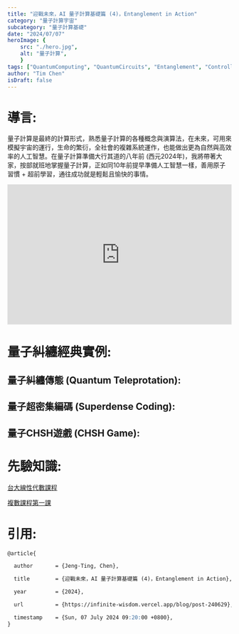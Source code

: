 ```yaml
---
title: "迎戰未來，AI 量子計算基礎篇 (4)，Entanglement in Action"
category: "量子計算宇宙"
subcategory: "量子計算基礎"
date: "2024/07/07"
heroImage: {
    src: "./hero.jpg",
    alt: "量子計算",
    }
tags: ["QuantumComputing", "QuantumCircuits", "Entanglement", "ControlledNOT",'ControlledSWAP',"Qiskit", "braket", "CartesianProduct", "TensorProduct", "ProbabilityState", "independent", "AI量子計算", "量子計算基礎", "3C"]
author: "Tim Chen"
isDraft: false
---
```

# 導言:
量子計算是最終的計算形式，熟悉量子計算的各種概念與演算法，在未來，可用來模擬宇宙的運行，生命的繁衍，全社會的複雜系統運作，也能做出更為自然與高效率的人工智慧。在量子計算準備大行其道的八年前 (西元2024年)，我將帶著大家，按部就班地掌握量子計算，正如同10年前提早準備人工智慧一樣，善用原子習慣 + 超前學習，通往成功就是輕鬆且愉快的事情。

<p align="center"><iframe width="100%" height="315" src="https://www.youtube.com/embed/GSsElSQgMbU?si=H1TRmBKCFY-4EqJy" frameborder="0" allow="accelerometer; autoplay; clipboard-write; encrypted-media; gyroscope; picture-in-picture" allowfullscreen></iframe></p>

# 量子糾纏經典實例:
## 量子糾纏傳態 (Quantum Teleprotation):

## 量子超密集編碼 (Superdense Coding):

## 量子CHSH遊戲 (CHSH Game):


# 先驗知識:
[台大線性代數課程](https://ocw.aca.ntu.edu.tw/ntu-ocw/ocw/cou/102S207)

[複數課程第一課](https://ocw.nthu.edu.tw/ocw/index.php?page=chapter&cid=289&chid=6153)

# 引用:
```markdown
@article{

  author       = {Jeng-Ting, Chen},

  title        = {迎戰未來，AI 量子計算基礎篇 (4)，Entanglement in Action},  

  year         = {2024},

  url          = {https://infinite-wisdom.vercel.app/blog/post-240629},  

  timestamp    = {Sun, 07 July 2024 09:20:00 +0800},
}
```